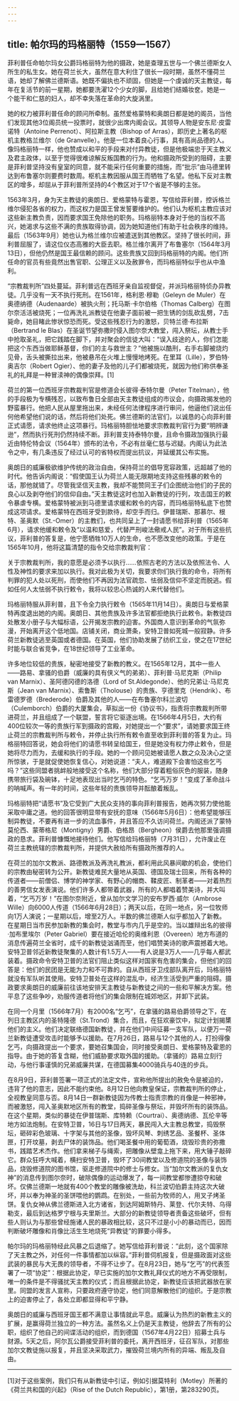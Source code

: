 ```yaml
---
---
---
```

title: 帕尔玛的玛格丽特（1559—1567）
---




菲利普任命帕尔玛女公爵玛格丽特为他的摄政，她是查理五世与一个佛兰德斯女人所生的私生女。她在荷兰长大，虽然在意大利住了很长一段时期，虽然不懂荷兰语，她却了解佛兰德斯语。她既不偏执也不顽固，但她是一个虔诚的天主教徒，每年在复活节的前一星期，她都要洗濯12个少女的脚，且给她们结婚妆奁。她是一个能干和仁慈的妇人，却不幸失落在革命的大旋涡里。

她的权力被菲利普任命的顾问所牵制。虽然爱格蒙特和奥朗日都是她的阁员，当他们发现其他3位阁员统一投票时，就很少出席内阁会议。其领导人物是安东尼·皮雷诺特（Antoine Perrenot）、阿拉斯主教（Bishop of Arras），即历史上著名的枢机主教格兰维尔（de Granvelle）。他是一位本着良心行事，具有高尚品德的人。像玛格丽特一样，他也赞成以和平的手段来对付异教徒，但是他极端忠于天主教义及君主政体，以至于觉得很难谅解反叛国教的行为。他和摄政所受到的阻碍，主要是菲利普坚持没有皇室的同意，就不能采行任何重要的措施，而“批示”由马德里转达到布鲁塞尔则要费时数周。枢机主教因服从国王而牺牲了名望。他私下反对主教区的增多，却屈从于菲利普所坚持的4个教区对于17个省是不够的主张。

1563年3月，身为天主教徒的奥朗日、爱格蒙特与霍恩，写信给菲利普，控诉格兰维尔侵犯各省的权力，而这权力是国王曾发誓要维护的。他们认为枢机主教应该对这些新主教负责，因而要求国王免除他的职务。玛格丽特本身对于他的当权不高兴，她渴求与这些不满的贵族取得协调，因为她知道他们有助于社会秩序的维持。最后（1563年9月）她也认为格兰维尔应被遣送到其他教区。坚持了很长时间，菲利普屈服了，请这位仪态高雅的大臣去职。格兰维尔离开了布鲁塞尔（1564年3月13日），但他仍然是国王最信赖的顾问。这些贵族又回到玛格丽特的内阁。他们所任命的官员有些竟然出售官职、公理正义以及赦罪令，而玛格丽特似乎也从中渔利。

“宗教裁判所”四处蔓延。菲利普远在西班牙亲自监视督促，并派玛格丽特侦办异教徒。几乎没有一天不执行死刑。在1561年，格利恩·穆勒（Geleyn de Muler）在奥德纳德（Audenaarde）被执火刑；托马斯·卡尔伯格（Thomas Calberg）在图尔奈活活被烧死；一位再洗礼派教徒在他妻子面前被一把生锈的剑乱砍乱劈，7击毙命，她目睹此惨状惊恐而死。受这些残忍行为的激怒，贝特兰德·布拉斯（Bertrand le Blas）在圣诞节望弥撒时侵入图尔奈大教堂，闯入祭坛，从教士手中抢取圣礼，把它践踏在脚下，并对聚会的信徒大叫：“误入歧途的人，你们怎能把这个东西当做耶稣基督，你们的主与救世主？”他被施以酷刑，右手右脚被烧灼见骨，舌头被撕拉出来，他被悬吊在火堆上慢慢地烤死。在里耳（Lille），罗伯特·奥吉尔（Robert Ogier）、他的妻子及他的儿子们都被烧死，就因为他们称供奉圣礼的礼拜是一种冒渎神的偶像崇拜。[1]

荷兰的第一位西班牙宗教裁判官是修道会长彼得·泰特尔曼（Peter Titelman），他的手段极为专横残忍，以致布鲁日全部由天主教徒组成的市议会，向摄政揭发他的野蛮暴行。他把人民从屋里拖出来，未经任何法律程序进行审问，他逼他们说出任何他希望他们说的话，然后将他们处死。佛兰德斯的法官们，以诚恳的心向菲利普正式请愿，请求他终止这项暴行。玛格丽特胆怯地要求宗教裁判官行为要“明辨谦逊”，然而执行死刑仍然持续不断。菲利普支持泰特尔曼，且命令摄政加强执行最近由特伦特会议（1564年）颁布的法令，不必有丝毫仁慈与迟疑。内阁认为此法令之中，有几条违反了经过认可的省特权而提出抗议，并延缓其公布实施。

奥朗日的威廉极欲维护传统的政治自由，保持荷兰的倡导宽容政策，远超越了他的时代。他告诉内阁说：“假使国王认为荷兰人能无限期地支持这些残暴的敕令的话，那他就错了。尽管我坚信天主教，我却不能赞同王子们企图统治他们的子民的良心以及剥夺他们的信仰自由。”天主教徒这时也加入新教徒的行列，攻击国王的敕令暴虐专横。爱格蒙特被派到马德里请求缓和敕令的内容，而玛格丽特私底下也赞成这项请求。爱格蒙特在西班牙受到款待，却空手而归。伊普瑞斯、那慕尔、根特、圣奥默（St.-Omer）的主教们，也共同呈上了一封请愿书给菲利普（1565年6月），请求他缓和敕令及“以温和慈爱，代替严刑峻法儆戒人民”。对于所有这些抗议，菲利普的答复是，他宁愿牺牲10万人的生命，也不愿改变他的政策。于是在1565年10月，他将这篇清楚的指令交给宗教裁判官：

关于宗教裁判所，我的意愿是必须予以执行……依照古老的方法以及依照法令、人性及神性的要求来加以执行。我对此极为关切，我要求你们执行我的命令，将所有判罪的犯人处以死刑，而使他们不再因为法官疏忽、怯弱及信仰不坚定而脱逃。假如任何人太怯弱不执行敕令，我将以较忠心热诚的人来代替他们。



玛格丽特服从菲利普，且下令全力执行敕令（1565年11月14日）。奥朗日与爱格蒙特再度退出她的内阁。奥朗日、其他贵族及许多法官都拒绝执行此敕令。新教徒四处散发小册子与大幅标语，公开揭发宗教的迫害。外国商人意识到革命的气氛弥漫，开始离开这个低地国。店铺关闭，商业萧条，安特卫普如死城一般寂静。许多荷兰新教徒逃至英国或者德国。在英国，他们协助发展了纺织工业，使之在17世纪时能与联合省竞争，在18世纪领导了工业革命。

许多地位较低的贵族，秘密地接受了新教的教义。在1565年12月，其中一些人——路易、拿骚的伯爵（威廉的具有侠义气的弟弟）、菲利普·马尼克斯（Philip van Marnix）、圣阿德冈德的洛德（Lord of St.Aldegonde）、他的兄弟让·马尼克斯（Jean van Marnix）、索鲁斯（Tholouse）的贵族、亨德里克（Hendrik）、布雷德罗德（Brederode）伯爵及其他的人——在布鲁塞尔科兰波切（Culemborch）伯爵的大厦集会，草拟出一份《协议书》，指责将宗教裁判所带进荷兰，并且组成了一个联盟，誓言将它驱逐出境。在1566年4月5日，大约有400位较次一等的贵族行军到摄政的宫殿，对她提出一个“要求”，请她要求国王终止荷兰的宗教裁判所与敕令，并停止执行所有敕令直至收到菲利普的答复为止。玛格丽特回答说，她会将他们的请愿书转呈给国王，但是她没有权力停止敕令，但是她将尽力而为，去缓和执行的手段。她的一个顾问见她被请愿人数之众及决心之坚所惊骇，于是就促使她恢复信心，对她说道：“夫人，难道殿下会害怕这些乞丐吗？”这些同盟者挑衅般地接受这个名称，他们大部分穿着粗俗灰色的服装，随身携带旅行袋及碗钵，十足地表现出当时乞丐的特色。“乞丐万岁！”变成了革命战斗的呐喊声。有一年的时间，这些年轻的贵族领导并酝酿着叛乱。

玛格丽特把“请愿书”及它受到广大民众支持的事向菲利普报告，她再次努力使他能采取中庸之道。他的回答很明显带有安抚的意味（1566年5月6日）：他希望能够压制异教徒，不要再有进一步的流血事件，并且答应不久访问荷兰。内阁还派了蒙特莫伦西、蒙蒂格尼（Montigny）男爵、伯格昂（Bergheon）侯爵去他那里强调摄政的恳求。菲利普慷慨地接待他们。他写信给玛格丽特（7月31日），允许废止在荷兰主教统辖的宗教裁判所，并提供大赦给所有摄政所推荐的人。

在荷兰的加尔文教派、路德教派及再洗礼教派，都利用此风暴间歇的机会，使他们的宗教由秘密转为公开。新教徒难民大量地从英国、德国及瑞士回来，所有各种的传道者——前僧侣、博学的神学家、有野心的帽商、鞣皮匠、制革者——对着热烈的善男信女发表演说。他们许多人都带着武器，所有的人都唱着赞美诗，并大叫着，“乞丐万岁！”在图尔奈附近，曾从加尔文学习的安布罗西·威尔（Ambrose Wille）向6000人传道（1566年6月28日）；两天以后，在同一地点，另一位牧师向1万人演说；一星期以后，增至2万人。半数的佛兰德斯人似乎都加入了新教。在星期日当市民参加新教的集会时，教堂与市内几乎是空的。当以雄辩出名的彼得·加布里埃尔（Peter Gabriel）要在接近哈伦的奥维利恩（Overeen）地方布道的消息传遍荷兰全省时，成千的新教徒汹涌而至，他们唱赞美诗的歌声震撼着大地。安特卫普邻近新教徒聚集的人数计有1.5万人——有人说是3万人——几乎每人都武装着。摄政命令安特卫普的法官们阻止类似这样对国家有危害的集会，但他们的回答是：他们的民团是无能为力和不可靠的。自从西班牙卫戍部队离开后，玛格丽特就没有军队听其使用。安特卫普处在这样的混乱中，经济生活受到严重的阻碍。摄政要求奥朗日的威廉前往该地安排天主教徒与新教徒之间的一些和平解决方案。他平息了这些争吵，劝服传道者将他们的集会限制在城郊地区，并卸下武装。

在同一个月里（1566年7月）有2000名“乞丐”，在拿骚的路易伯爵领导之下，在列日主教区内的圣特隆德（St.Trond）集合，而且，在狂欢豪饮中，拟定计划揭橥他们的主义。他们决定联络德国新教徒，并在他们中间征募一支军队，以便万一荷兰新教徒遭受攻击时能够予以援助。在7月26日，路易与12个其他的人，打扮得像乞丐，向摄政提出一个要求，要她召集国会，同时接受奥朗日、爱格蒙特及霍恩的指导。由于她的答复含糊，他们威胁要求取外国的援助。（拿骚的）路易立刻行动，与他行事谨慎的兄弟威廉共谋，在德国募集4000骑兵与40连的步兵。

在8月9日，菲利普签署一项正式的法定文件，宣称他所提出的赦免令是被迫的，违背了他的意志，因此不能约束他。8月12日他向教皇保证，宗教裁判所的停止，全视教皇同意与否。8月14日一群新教徒因为传教士指责宗教的肖像是一种邪神，而被激怒，闯入圣奥默地区所有的教堂，捣碎圣像与祭坛，并毁坏所有的装饰品。在这个星期，类似的暴徒在伊普瑞斯、库特赖（Courtrai）、奥德纳德、瓦伦辛等地方如法炮制。在安特卫普，16日与17日两天，暴民闯入大主教总教堂，捣毁祭坛，砸碎彩色玻璃、十字架与其他的圣像，毁坏风琴、刺绣艺品、圣餐杯、圣体匣，打开坟墓，剥去尸体的装饰品。他们喝圣餐中用的葡萄酒，烧毁珍贵的弥撒书，践踏艺术杰作。他们拿来梯子与绳索，把雕像从壁龛上拖下来，用大锤子敲碎它。群众狂呼大喊着，横扫安特卫普，毁坏了30间教堂以及修道院的圣像与装饰品，烧毁修道院的图书馆，驱走修道院中的修士与修女。当“加尔文教派的复仇女神”的消息传到图尔奈时，破除偶像的运动爆发了，每一间教堂都惨遭掠夺和破坏。仅佛兰德斯一地就有400个教堂的雕像被洗劫，科兰波切伯爵主持这次大破坏，并以奉为神圣的圣饼喂他的鹦鹉。在别处，一些前为牧师的人，用叉子烤圣饼。复仇女神从佛兰德斯进入北方诸省，到达阿姆斯特丹、莱登、代尔夫特、乌得勒支，最后到达格罗宁根与夫里斯兰。大部分的新教徒领导者责备这些破坏，但有些人则认为与那些曾经施诸人民的暴政相比较，这只不过是小小的暴动而已，因而判断破坏雕像和肖像比活生生地烧死“异教徒”的罪要小得多。

帕尔玛的玛格丽特经此风暴之后退缩了。她写信给菲利普说：“此刻，这个国家除了天主教之外，对任何一件事情都加以纵容。”菲利普伺机报复，但是摄政面对这些武装的暴民与大无畏的领导者，不得不让步了。在8月23日，她与“乞丐”的代表签署了一项“协定”：根据此协定，早已实施的加尔文教礼拜仪式的地方不再受限制，唯一的条件是不得骚扰天主教的仪式；而且根据此协定，新教徒应该把武器放在家里。同盟的发言人宣称，只要政府遵守协定，他们同意解散他们的组织。于是宗教上的迫害停止了，各处立即都显得和平宁静。

奥朗日的威廉与西班牙国王都不满意让事情就此平息。威廉认为热烈的新教主义的扩展，是赢得荷兰独立的一种方法。虽然名义上仍是天主教徒，他辞去了所有的公职，组织了他自己的间谍活动的组织，而到德国（1567年4月22日）招募士兵与财源。5天之后，阿尔瓦公爵接受菲利普的委托，离开西班牙，征召军队，对那些加尔文教徒施以报复，并且坚决采取武力，摧毁荷兰境内所有的异端、叛乱及自由。



* * *



[1]对于这些案例，我们只有从新教徒中引证，例如引据莫特利（Motley）所著的《荷兰共和国的兴起》（Rise of the Dutch Republic），第1册，第283290页。